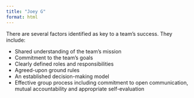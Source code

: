 ```yaml
---
title: "Joey G"
format: html
---
```



There are several factors identified as key to a team's success. They include:

- Shared understanding of the team's mission
- Commitment to the team's goals
- Clearly defined roles and responsibilities
- Agreed-upon ground rules
- An established decision-making model
- Effective group process including commitment to open communication, mutual accountability and appropriate self-evaluation

